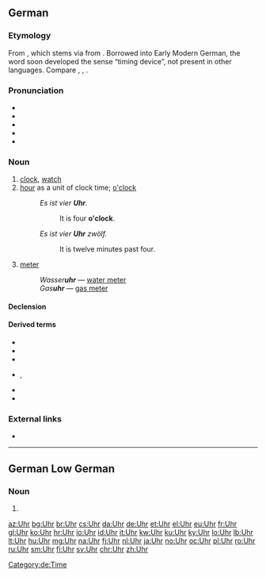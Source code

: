 ==German==

===Etymology===
From {{etyl|gml|de}} {{term|ūre|lang=gml}}, which stems via {{etyl|dum|de}} from {{etyl|la|de}} {{term|hōra||hour|lang=la}}. Borrowed into Early Modern German, the word soon developed the sense “timing device”, not present in other languages. Compare {{etyl|nl|-}} {{term|uur|lang=nl}}, {{etyl|en|-}} {{term|hour|lang=en}}, {{etyl|fr|-}} {{term|heure|lang=fr}}.

===Pronunciation===
* {{IPA|/ʔuːɐ̯/|lang=de}}
* {{audio|De-Uhr.ogg|audio (Germany)|lang=de}}
* {{audio|De-at-Uhr.ogg|audio (Austria)|lang=de}}
* {{homophones|lang=de|ur-|Ur}}
* {{rhymes|uːɐ̯|lang=de}}

===Noun===
{{de-noun|f||Uhren}}

# [[clock]], [[watch]] {{gloss|timing device}}
# [[hour]] as a unit of clock time; [[o'clock]]
#: ''Es ist vier '''Uhr'''.''
#:: It is four '''o'clock'''.
#: ''Es ist vier '''Uhr''' zwölf.''
#:: It is twelve minutes past four.
# {{context|in compounds|lang=de}} [[meter]] {{gloss|a kind of measuring instrument, typically for water and gas consumption}}
#: ''Wasser'''uhr''''' — [[water meter]]
#: ''Gas'''uhr''''' — [[gas meter]]

====Declension====
{{de-decl-noun-f|en}}

====Derived terms====
{{der-top}}
* {{l|de|Kirchturmuhr|gloss=church tower clock}}
* {{l|de|Kontrolluhr}}
* {{l|de|rund um die Uhr|gloss=around the clock, 24/7}}
{{der-mid}}
* {{l|de|Stechuhr}}, {{l|de|Stempeluhr|gloss=time clock, punch clock}}
* {{l|de|Uhrmacher|gloss=clockmaker, watchmaker, horologist}}
* {{l|de|Uhrwerk|gloss=clockwork}}
{{der-bottom}}

===External links===
* {{R:Duden}}

----

==German Low German==

===Noun===
{{nds-de-noun|g=n}}

# {{alternative spelling of|Ur|lang=nds-de}}

[[Category:de:Time]]

[[az:Uhr]]
[[bg:Uhr]]
[[br:Uhr]]
[[cs:Uhr]]
[[da:Uhr]]
[[de:Uhr]]
[[et:Uhr]]
[[el:Uhr]]
[[eu:Uhr]]
[[fr:Uhr]]
[[gl:Uhr]]
[[ko:Uhr]]
[[hr:Uhr]]
[[io:Uhr]]
[[id:Uhr]]
[[it:Uhr]]
[[kw:Uhr]]
[[ku:Uhr]]
[[ky:Uhr]]
[[lo:Uhr]]
[[lb:Uhr]]
[[lt:Uhr]]
[[hu:Uhr]]
[[mg:Uhr]]
[[na:Uhr]]
[[fj:Uhr]]
[[nl:Uhr]]
[[ja:Uhr]]
[[no:Uhr]]
[[oc:Uhr]]
[[pl:Uhr]]
[[ro:Uhr]]
[[ru:Uhr]]
[[sm:Uhr]]
[[fi:Uhr]]
[[sv:Uhr]]
[[chr:Uhr]]
[[zh:Uhr]]